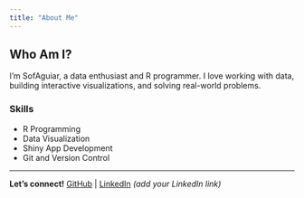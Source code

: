 ```yaml
---
title: "About Me"
---
```


## Who Am I?

I'm SofAguiar, a data enthusiast and R programmer. I love working with data, building interactive visualizations, and solving real-world problems.

### Skills
- R Programming
- Data Visualization
- Shiny App Development
- Git and Version Control

---

**Let's connect!** [GitHub](https://github.com/SofAguiar) | [LinkedIn](#) *(add your LinkedIn link)*
